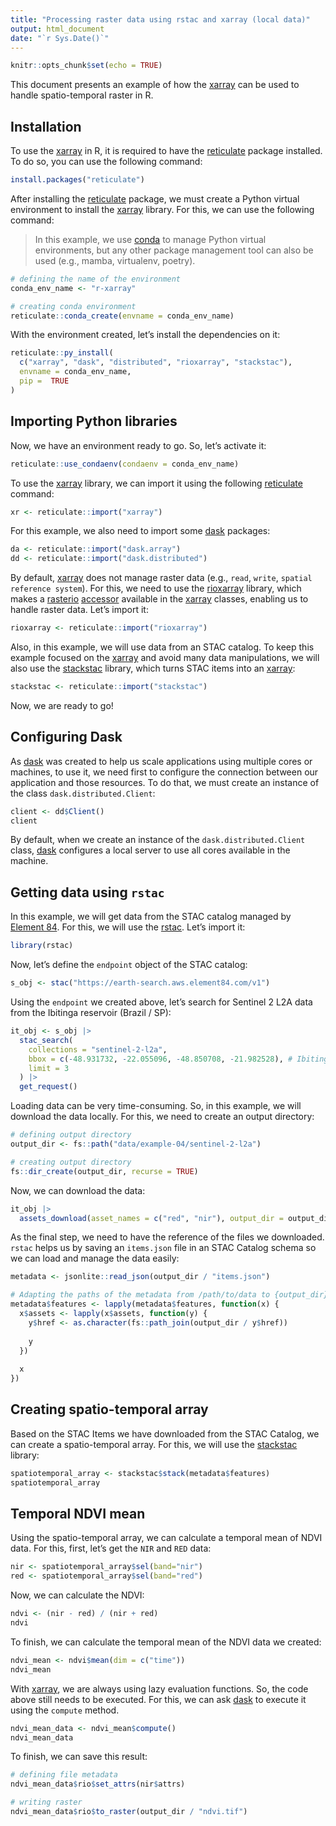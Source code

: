 ```yaml
---
title: "Processing raster data using rstac and xarray (local data)"
output: html_document
date: "`r Sys.Date()`"
---
```


```r
knitr::opts_chunk$set(echo = TRUE)
```

This document presents an example of how the [xarray](https://docs.xarray.dev/en/stable/index.html) can be used to handle spatio-temporal raster in R.

## Installation

To use the [xarray](https://docs.xarray.dev/en/stable/index.html) in R, it is required to have the [reticulate](https://rstudio.github.io/reticulate/) package installed. To do so, you can use the following command:

```r
install.packages("reticulate")
```

After installing the [reticulate](https://rstudio.github.io/reticulate/) package, we must create a Python virtual environment to install the [xarray](https://docs.xarray.dev/en/stable/index.html) library. For this, we can use the following command:

> In this example, we use [conda](https://docs.conda.io/en/latest/) to manage Python virtual environments, but any other package management tool can also be used (e.g., mamba, virtualenv, poetry).

```r
# defining the name of the environment
conda_env_name <- "r-xarray"

# creating conda environment
reticulate::conda_create(envname = conda_env_name)
```

With the environment created, let's install the dependencies on it:

```r
reticulate::py_install(
  c("xarray", "dask", "distributed", "rioxarray", "stackstac"),
  envname = conda_env_name,
  pip =  TRUE
)
```

## Importing Python libraries

Now, we have an environment ready to go. So, let's activate it:

```r
reticulate::use_condaenv(condaenv = conda_env_name)
```

To use the [xarray](https://docs.xarray.dev/en/stable/index.html) library, we can import it using the following [reticulate](https://rstudio.github.io/reticulate/) command:

```r
xr <- reticulate::import("xarray")
```

For this example, we also need to import some [dask](https://www.dask.org/) packages:

```r
da <- reticulate::import("dask.array")
dd <- reticulate::import("dask.distributed")
```

By default, [xarray](https://docs.xarray.dev/en/stable/index.html) does not manage raster data (e.g., `read`, `write`, `spatial reference system`). For this, we need to use the [rioxarray](https://corteva.github.io/rioxarray/html/index.html) library, which makes a [rasterio](https://rasterio.readthedocs.io/en/latest/index.html) [accessor](https://corteva.github.io/rioxarray/html/getting_started/getting_started.html#rio-accessor) available in the [xarray](https://docs.xarray.dev/en/stable/index.html) classes, enabling us to handle raster data. Let's import it:

```r
rioxarray <- reticulate::import("rioxarray")
```

Also, in this example, we will use data from an STAC catalog. To keep this example focused on the  [xarray](https://docs.xarray.dev/en/stable/index.html) and avoid many data manipulations, we will also use the [stackstac](https://github.com/gjoseph92/stackstac) library, which turns STAC items into an [xarray](https://docs.xarray.dev/en/stable/index.html):

```r
stackstac <- reticulate::import("stackstac")
```

Now, we are ready to go!

## Configuring Dask

As [dask](https://www.dask.org/) was created to help us scale applications using multiple cores or machines, to use it, we need first to configure the connection between our application and those resources. To do that, we must create an instance of the class `dask.distributed.Client`:

```r
client <- dd$Client()
client
```

By default, when we create an instance of the `dask.distributed.Client` class, [dask](#) configures a local server to use all cores available in the machine.

## Getting data using `rstac`

In this example, we will get data from the STAC catalog managed by [Element 84](https://www.element84.com/). For this, we will use the [rstac](https://brazil-data-cube.github.io/rstac/). Let's import it:

```r
library(rstac)
```

Now, let's define the `endpoint` object of the STAC catalog:

```r
s_obj <- stac("https://earth-search.aws.element84.com/v1")
```

Using the `endpoint` we created above, let's search for Sentinel 2 L2A data from the Ibitinga reservoir (Brazil / SP):

```r
it_obj <- s_obj |>
  stac_search(
    collections = "sentinel-2-l2a",
    bbox = c(-48.931732, -22.055096, -48.850708, -21.982528), # Ibitinga/SP
    limit = 3
  ) |>
  get_request()
```

Loading data can be very time-consuming. So, in this example, we will download the data locally. For this, we need to create an output directory:

```r
# defining output directory
output_dir <- fs::path("data/example-04/sentinel-2-l2a")

# creating output directory
fs::dir_create(output_dir, recurse = TRUE)
```

Now, we can download the data:

```r
it_obj |>
  assets_download(asset_names = c("red", "nir"), output_dir = output_dir)
```

As the final step, we need to have the reference of the files we downloaded. `rstac` helps us by saving an `items.json` file in an STAC Catalog schema so we can load and manage the data easily:

```r
metadata <- jsonlite::read_json(output_dir / "items.json")

# Adapting the paths of the metadata from /path/to/data to {output_dir}/path/to/data
metadata$features <- lapply(metadata$features, function(x) {
  x$assets <- lapply(x$assets, function(y) {
    y$href <- as.character(fs::path_join(output_dir / y$href))
    
    y
  })
  
  x
})
```

## Creating spatio-temporal array

Based on the STAC Items we have downloaded from the STAC Catalog, we can create a spatio-temporal array. For this, we will use the [stackstac](https://github.com/gjoseph92/stackstac) library:

```r
spatiotemporal_array <- stackstac$stack(metadata$features)
spatiotemporal_array
```

## Temporal NDVI mean

Using the spatio-temporal array, we can calculate a temporal mean of NDVI data. For this, first, let's get the `NIR` and `RED` data:

```r
nir <- spatiotemporal_array$sel(band="nir")
red <- spatiotemporal_array$sel(band="red")
```

Now, we can calculate the NDVI:

```r
ndvi <- (nir - red) / (nir + red)
ndvi
```

To finish, we can calculate the temporal mean of the NDVI data we created:

```r
ndvi_mean <- ndvi$mean(dim = c("time"))
ndvi_mean
```

With [xarray](https://docs.xarray.dev/en/stable/index.html), we are always using lazy evaluation functions. So, the code above still needs to be executed. For this, we can ask [dask](https://www.dask.org/) to execute it using the `compute` method.

```r
ndvi_mean_data <- ndvi_mean$compute()
ndvi_mean_data
```

To finish, we can save this result:

```r
# defining file metadata
ndvi_mean_data$rio$set_attrs(nir$attrs)

# writing raster
ndvi_mean_data$rio$to_raster(output_dir / "ndvi.tif")
```
